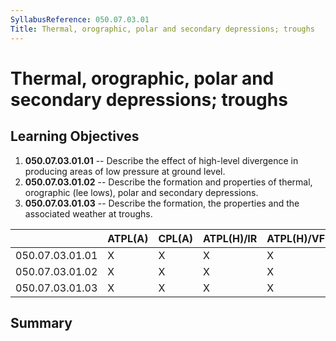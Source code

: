 ```yaml
---
SyllabusReference: 050.07.03.01
Title: Thermal, orographic, polar and secondary depressions; troughs
---
```


# Thermal, orographic, polar and secondary depressions; troughs

## Learning Objectives

1.  **050.07.03.01.01** -- Describe the effect of high-level divergence in
    producing areas of low pressure at ground level.
2.  **050.07.03.01.02** -- Describe the formation and properties of thermal,
    orographic (lee lows), polar and secondary depressions.
3.  **050.07.03.01.03** -- Describe the formation, the properties and the
    associated weather at troughs.

|                 | ATPL(A) | CPL(A) | ATPL(H)/IR | ATPL(H)/VFR | CPL(H) | IR  | CBIR(A) |
| --------------- | ------- | ------ | ---------- | ----------- | ------ | --- | ------- |
| 050.07.03.01.01 | X       | X      | X          | X           | X      | X   | X       |
| 050.07.03.01.02 | X       | X      | X          | X           | X      | X   | X       |
| 050.07.03.01.03 | X       | X      | X          | X           | X      | X   | X       |

## Summary
